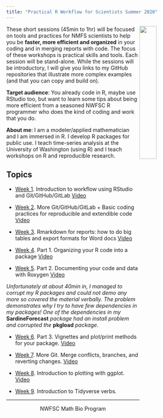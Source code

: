 ```yaml
---
title: "Practical R Workflow for Scientists Summer 2020"
---
```


<img style="float: right;" src="images/tools-logo-transparent.png" width=30%>

These short sessions (45min to 1hr) will be focused on tools and practices for NMFS scientists to help you be **faster, more efficient and organized** in your coding and in merging reports with code. The focus of these workshops is practical skills and tools. Each session will be stand-alone. While the sessions will be introductory, I will give you links to my GitHub repositories that illustrate more complex examples (and that you can copy and build on).

**Target audience**: You already code in R, maybe use RStudio too, but want to learn some tips about being more efficient from a seasoned NWFSC R programmer who does the kind of coding and work that you do.

**About me**: I am a modeler/applied mathematician and I am immersed in R. I develop R packages for public use. I teach time-series analysis at the University of Washington (using R) and I teach workshops on R and reproducible research.

## Topics

* [Week 1](week1-rstudio.html). Introduction to workflow using RStudio and Git/GitHub/GitLab [Video](https://www.youtube.com/watch?v=HxIpxVdQsDs) <!-- 135 -->

* [Week 2](week2-coding.html). More Git/GitHub/GitLab + Basic coding practices for reproducible and extendible code [Video](https://www.youtube.com/watch?v=k0P3e39qcA4) <!-- 100 -->

* [Week 3](week3-RMarkdown.html). Rmarkdown for reports: how to do big tables and export formats for Word docs [Video](https://www.youtube.com/watch?v=IGc2cgMFoPs) <!-- 70 -->

* [Week 4](week4-packages.html). Part 1. Organizing your R code into a package [Video](https://youtu.be/6d62KvS5v7Q) <!-- 62 -->

* [Week 5](week5-roxygen.html). Part 2. Documenting your code and data with Roxygen [Video](https://youtu.be/zHPSbhGtkz4) <!-- 41 -->

*Unfortunately at about 40min in, I managed to corrupt my R packages and could not demo any more so covered the material verbally. The problem demonstrates why I try to have few dependencies in my packages! One of the dependencies in my* **SardineForecast** *package had an install problem and corrupted the* **pkgload** *package.*

* [Week 6](week6-more-packages.html). Part 3. Vignettes and plot/print methods for your package. [Video](https://youtu.be/O4rojT7aeb0) <!-- 35 -->

* [Week 7](week7-more-git.html). More Git. Merge conflicts, branches, and reverting changes. [Video](https://youtu.be/ZoB3dsZId9U )

* [Week 8](week8-ggplot2.html). Introduction to plotting with ggplot. [Video](https://youtu.be/odCam8JxvKI) <!-- 28 -->

* [Week 9](week9-data-wrangling.html). Introduction to Tidyverse verbs.  <!-- 22 -->

<!--
Requests

ggplot
Bayesian stats
tidyverse verbs
collaboration with github/gitlab
tidyverse world.

-->

<hr>

<div style="text-align: center">
<i class="fas fa-cubes"></i> NWFSC Math Bio Program <i class="fas fa-cubes"></i>
</div>
